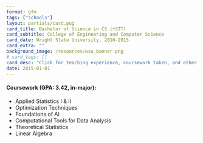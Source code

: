 ```yaml
---
format: gfm
tags: ["schools"]
layout: partials/card.pug
card_title: Bachelor of Science in CS (+STT)
card_subtitle: College of Engineering and Computer Science
card_date: Wright State University, 2010-2015
card_extra: ""
background_image: /resources/wsu_banner.png
# card_tags: []
card_desc: "Click for teaching experience, coursework taken, and other details..." 
date: 2015-01-01
---
```


:::{.flex .items-center .px-2 .py-1 .bg-gray-100}
<h4 class="font-bold"> Coursework (GPA: 3.42, in-major): </h4>
:::

:::{.lisc-desc .p-2 .bg-white-100  .text-sm .space-y-2 }
- Applied Statistics I & II
- Optimization Techniques
- Foundations of AI
- Computational Tools for Data Analysis
- Theoretical Statistics
- Linear Algebra
:::